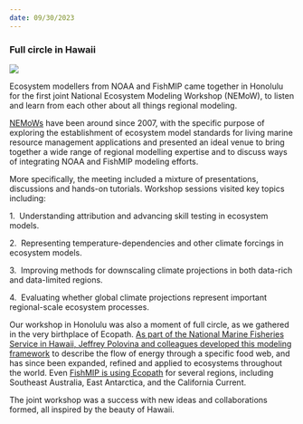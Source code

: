 ```yaml
---
date: 09/30/2023
---
```


### **Full circle in Hawaii**

![](images/bannerphoto.jpeg)

Ecosystem modellers from NOAA and FishMIP came together in Honolulu for the first joint National Ecosystem Modeling Workshop (NEMoW), to listen and learn from each other about all things regional modeling.

[NEMoWs](https://www.fisheries.noaa.gov/national/ecosystems/national-ecosystem-modeling-workshops) have been around since 2007, with the specific purpose of exploring the establishment of ecosystem model standards for living marine resource management applications and presented an ideal venue to bring together a wide range of regional modelling expertise and to discuss ways of integrating NOAA and FishMIP modeling efforts.

More specifically, the meeting included a mixture of presentations, discussions and hands-on tutorials. Workshop sessions visited key topics including:

1.  Understanding attribution and advancing skill testing in ecosystem models.

2.  Representing temperature-dependencies and other climate forcings in ecosystem models.

3.  Improving methods for downscaling climate projections in both data-rich and data-limited regions.

4.  Evaluating whether global climate projections represent important regional-scale ecosystem processes.

Our workshop in Honolulu was also a moment of full circle, as we gathered in the very birthplace of Ecopath. [As part of the National Marine Fisheries Service in Hawaii, Jeffrey Polovina and colleagues developed this modeling framework](https://www.pugetsoundinstitute.org/quantitative-models-including-ecopath-take-food-web-studies-to-a-higher-level-of-analysis/) to describe the flow of energy through a specific food web, and has since been expanded, refined and applied to ecosystems throughout the world. Even [FishMIP is using Ecopath](https://fishmip.org/modellingteams.html) for several regions, including Southeast Australia, East Antarctica, and the California Current.

The joint workshop was a success with new ideas and collaborations formed, all inspired by the beauty of Hawaii.
